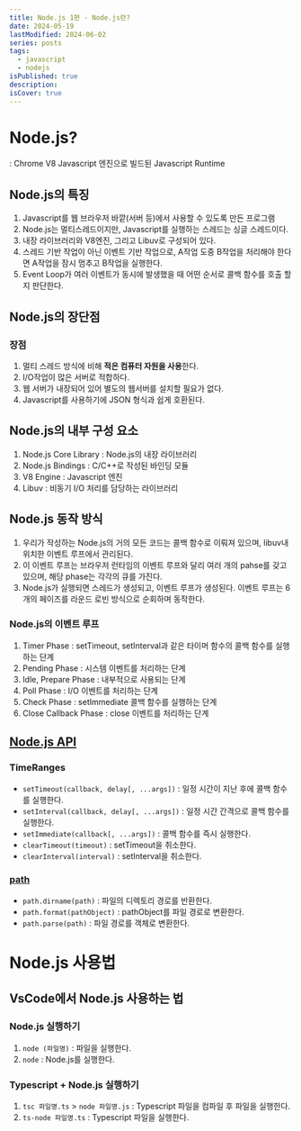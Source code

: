 ```yaml
---
title: Node.js 1편 - Node.js란?
date: 2024-05-19
lastModified: 2024-06-02
series: posts
tags: 
  - javascript
  - nodejs
isPublished: true
description: 
isCover: true
---
```


# Node.js?
: Chrome <Description content="웹 브라우저를 만드는 데 기반을 제공하는 오픈 소스 자바스크립트 엔진">V8 Javascript 엔진</Description>으로 빌드된 Javascript Runtime

## Node.js의 특징
1. Javascript를 웹 브라우저 바깥(서버 등)에서 사용할 수 있도록 만든 프로그램
2. Node.js는 멀티스레드이지만, Javascript를 실행하는 스레드는 싱글 스레드이다.
3. 내장 라이브러리와 V8엔진, 그리고 <Description content="비동기 작업(논블로킹 I/O)을 수행한다">Libuv</Description>로 구성되어 있다.
4. 스레드 기반 작업이 아닌 이벤트 기반 작업으로, A작업 도중 B작업을 처리해야 한다면 A작업을 잠시 멈추고 B작업을 실행한다.
5. Event Loop가 여러 이벤트가 동시에 발생했을 때 어떤 순서로 콜백 함수를 호출 할지 판단한다.


## Node.js의 장단점
### 장점
1. 멀티 스레드 방식에 비해 **적은 컴퓨터 자원을 사용**한다.
2. I/O작업이 많은 서버로 적합하다.
3. 웹 서버가 내장되어 있어 별도의 웹서버를 설치할 필요가 없다.
4. Javascript를 사용하기에 JSON 형식과 쉽게 호환된다.

## Node.js의 내부 구성 요소
1. Node.js Core Library : Node.js의 내장 라이브러리
2. Node.js Bindings : C/C++로 작성된 바인딩 모듈
3. V8 Engine : Javascript 엔진
4. Libuv : 비동기 I/O 처리를 담당하는 라이브러리

## Node.js 동작 방식
1. 우리가 작성하는 Node.js의 거의 모든 코드는 콜백 함수로 이뤄져 있으며, libuv내 위치한 이벤트 루프에서 관리된다.
2. 이 이벤트 루프는 브라우저 런타임의 이벤트 루프와 달리 여러 개의 pahse를 갖고 있으며, 해당 phase는 각각의 큐를 가진다.
3. Node.js가 실행되면 스레드가 생성되고, 이벤트 루프가 생성된다. 이벤트 루프는 6개의 페이즈를 <Description content="프로세스들 사이에 우선순위를 두지 않고, 순서대로 시간단위로 CPU를 할당하는 방식의 CPU 스케줄링 알고리즘">라운드 로빈</Description> 방식으로 순회하며 동작한다.

### Node.js의 이벤트 루프
1. Timer Phase : setTimeout, setInterval과 같은 타이머 함수의 콜백 함수를 실행하는 단계
2. Pending Phase : 시스템 이벤트를 처리하는 단계
3. Idle, Prepare Phase : 내부적으로 사용되는 단계
4. Poll Phase : I/O 이벤트를 처리하는 단계
5. Check Phase : setImmediate 콜백 함수를 실행하는 단계
6. Close Callback Phase : close 이벤트를 처리하는 단계

## [Node.js API](https://nodejs.org/docs/latest/api/)

### TimeRanges
- `setTimeout(callback, delay[, ...args])` : 일정 시간이 지난 후에 콜백 함수를 실행한다.
- `setInterval(callback, delay[, ...args])` : 일정 시간 간격으로 콜백 함수를 실행한다.
- `setImmediate(callback[, ...args])` : 콜백 함수를 즉시 실행한다.
- `clearTimeout(timeout)` : setTimeout을 취소한다.
- `clearInterval(interval)` : setInterval을 취소한다.

### [path](https://nodejs.org/docs/latest/api/path.html)
- `path.dirname(path)` : 파일의 디렉토리 경로를 반환한다.
- `path.format(pathObject)` : pathObject를 파일 경로로 변환한다.
- `path.parse(path)` : 파일 경로를 객체로 변환한다.

# Node.js 사용법

## VsCode에서 Node.js 사용하는 법
### Node.js 실행하기
1. `node (파일명)` : 파일을 실행한다.
2. `node` : Node.js를 실행한다.

### Typescript + Node.js 실행하기
1. `tsc 파일명.ts` > `node 파일명.js` : Typescript 파일을 컴파일 후 파일을 실행한다.
2. `ts-node 파일명.ts` : Typescript 파일을 실행한다.
